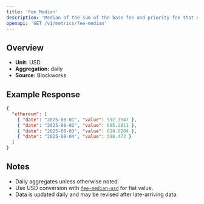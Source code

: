 ```yaml
---
title: 'Fee Median'
description: 'Median of the sum of the base fee and priority fee that day in native chain token'
openapi: 'GET /v1/metrics/fee-median'
---
```


## Overview

- **Unit:** USD
- **Aggregation:** daily
- **Source:** Blockworks



## Example Response

```json
{
  "ethereum": [
    { "date": "2025-08-01", "value": 592.3947 },
    { "date": "2025-08-02", "value": 605.2811 },
    { "date": "2025-08-03", "value": 618.0204 },
    { "date": "2025-08-04", "value": 598.472 }
  ]
}
```

## Notes
- Daily aggregates unless otherwise noted.
- Use USD conversion with [`fee-median-usd`](/api-reference/metrics/ethereum/fee-median-usd) for fiat value.
- Data is updated daily and may be revised after late-arriving data.
